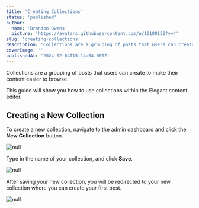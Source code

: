```yaml
---
title: 'Creating Collections'
status: 'published'
author:
  name: 'Brandon Owens'
  picture: 'https://avatars.githubusercontent.com/u/10189130?v=4'
slug: 'creating-collections'
description: 'Collections are a grouping of posts that users can create to make their content easier to browse. This guide will show you how to use collections within the Elegant content editor.'
coverImage: ''
publishedAt: '2024-02-04T15:14:54.000Z'
---
```


Collections are a grouping of posts that users can create to make their content easier to browse.

This guide will show you how to use collections within the Elegant content editor.

## Creating a New Collection

To create a new collection, navigate to the admin dashboard and click the **New Collection** button.



<div class="my-8 shadow-xl"><img class="rounded-xl" src="/api/images/screenshot-2024-02-04-191324-czOT.png" alt="null"></div>



Type in the name of your collection, and click **Save**.

![null](/api/images/screenshot-2024-02-04-192445-M0Mz.png)

After saving your new collection, you will be redirected to your new collection where you can create your first post.

![null](/api/images/screenshot-2024-02-04-192505-QyNj.png)

